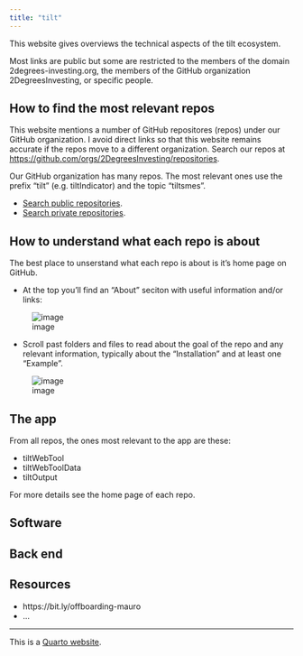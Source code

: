 ```yaml
---
title: "tilt"
---
```


This website gives overviews the technical aspects of the tilt ecosystem.

Most links are public but some are restricted to the members of the
domain 2degrees-investing.org, the members of the GitHub organization
2DegreesInvesting, or specific people.

## How to find the most relevant repos

This website mentions a number of GitHub repositores (repos) under our
GitHub organization. I avoid direct links so that this website remains
accurate if the repos move to a different organization. Search our repos
at <https://github.com/orgs/2DegreesInvesting/repositories>.

Our GitHub organization has many repos. The most relevant ones use the
prefix "tilt" (e.g. tiltIndicator) and the topic "tiltsmes".

* [Search public repositories](https://github.com/search?q=org%3A2DegreesInvesting+topic%3Atiltsmes+is%3Apublic+&type=repositories).
* [Search private repositories](https://github.com/search?q=org%3A2DegreesInvesting+topic%3Atiltsmes+is%3Aprivate&type=repositories).

## How to understand what each repo is about

The best place to unserstand what each repo is about is it's home page on GitHub.

* At the top you'll find an "About" seciton with useful information and/or links:

![image](https://github.com/user-attachments/assets/cb953907-5a0b-423d-9257-35e5fef298da)

* Scroll past folders and files to read about the goal of the repo and any
relevant information, typically about the "Installation" and at least one
"Example".

![image](https://github.com/user-attachments/assets/4aefd12a-50a9-45da-a6c8-bcb9b0af3f5e)

## The app

From all repos, the ones most relevant to the app are these:

* tiltWebTool
* tiltWebToolData
* tiltOutput

For more details see the home page of each repo. 

## Software



## Back end

## Resources

* https://bit.ly/offboarding-mauro
* ...

----

This is a [Quarto website](https://quarto.org/docs/websites).
